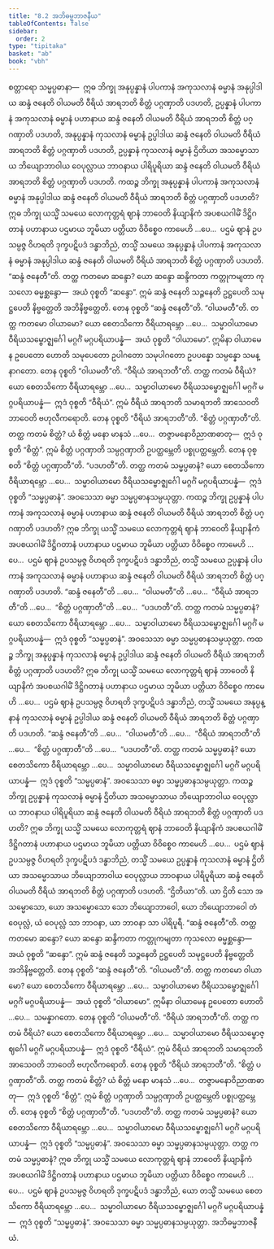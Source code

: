 ```yaml
---
title: "8.2 အဘိဓမ္မဘာဇနီယ"
tableOfContents: false
sidebar:
  order: 2
type: "tipitaka"
basket: "ab"
book: "vbh"
---
```



<DynamicBreadcrumb />

<Division number="408" book="vbh">

<Paragraph number="1409" book="vbh">
စတ္တာရော သမ္မပ္ပဓာနာ—  ဣဓ ဘိက္ခု အနုပ္ပန္နာနံ ပါပကာနံ အကုသလာနံ ဓမ္မာနံ အနုပ္ပါဒါယ ဆန္ဒံ ဇနေတိ ဝါယမတိ ဝီရိယံ အာရဘတိ စိတ္တံ ပဂ္ဂဏှာတိ ပဒဟတိ, ဥပ္ပန္နာနံ ပါပကာနံ အကုသလာနံ ဓမ္မာနံ ပဟာနာယ ဆန္ဒံ ဇနေတိ ဝါယမတိ ဝီရိယံ အာရဘတိ စိတ္တံ ပဂ္ဂဏှာတိ ပဒဟတိ, အနုပ္ပန္နာနံ ကုသလာနံ ဓမ္မာနံ ဥပ္ပါဒါယ ဆန္ဒံ ဇနေတိ ဝါယမတိ ဝီရိယံ အာရဘတိ စိတ္တံ ပဂ္ဂဏှာတိ ပဒဟတိ, ဥပ္ပန္နာနံ ကုသလာနံ ဓမ္မာနံ ဌိတိယာ အသမ္မောသာယ ဘိယျောဘာဝါယ ဝေပုလ္လာယ ဘာဝနာယ ပါရိပူရိယာ ဆန္ဒံ ဇနေတိ ဝါယမတိ ဝီရိယံ အာရဘတိ စိတ္တံ ပဂ္ဂဏှာတိ ပဒဟတိ.
</Paragraph>

</Division>
<Division number="409" book="vbh">

<Paragraph number="1410" book="vbh">
ကထဉ္စ ဘိက္ခု အနုပ္ပန္နာနံ ပါပကာနံ အကုသလာနံ ဓမ္မာနံ အနုပ္ပါဒါယ ဆန္ဒံ ဇနေတိ ဝါယမတိ ဝီရိယံ အာရဘတိ စိတ္တံ ပဂ္ဂဏှာတိ ပဒဟတိ? ဣဓ ဘိက္ခု ယသ္မိံ သမယေ လောကုတ္တရံ ဈာနံ ဘာဝေတိ နိယျာနိကံ အပစယဂါမိံ ဒိဋ္ဌိဂတာနံ ပဟာနာယ ပဌမာယ ဘူမိယာ ပတ္တိယာ ဝိဝိစ္စေဝ ကာမေဟိ …ပေ…  ပဌမံ ဈာနံ ဥပသမ္ပဇ္ဇ ဝိဟရတိ ဒုက္ခပဋိပဒံ ဒန္ဓာဘိညံ, တသ္မိံ သမယေ အနုပ္ပန္နာနံ ပါပကာနံ အကုသလာနံ ဓမ္မာနံ အနုပ္ပါဒါယ ဆန္ဒံ ဇနေတိ ဝါယမတိ ဝီရိယံ အာရဘတိ စိတ္တံ ပဂ္ဂဏှာတိ ပဒဟတိ.
</Paragraph>

</Division>
<Division number="410" book="vbh">

<Paragraph number="1411" book="vbh">
“ဆန္ဒံ ဇနေတီ”တိ. တတ္ထ ကတမော ဆန္ဒော? ယော ဆန္ဒော ဆန္ဒိကတာ ကတ္တုကမျတာ ကုသလော ဓမ္မစ္ဆန္ဒော—  အယံ ဝုစ္စတိ “ဆန္ဒော”. ဣမံ ဆန္ဒံ ဇနေတိ သဉ္ဇနေတိ ဥဋ္ဌပေတိ သမုဋ္ဌပေတိ နိဗ္ဗတ္တေတိ အဘိနိဗ္ဗတ္တေတိ. တေန ဝုစ္စတိ “ဆန္ဒံ ဇနေတီ”တိ.
</Paragraph>

</Division>
<Division number="411" book="vbh">

<Paragraph number="1412" book="vbh">
“ဝါယမတီ”တိ. တတ္ထ ကတမော ဝါယာမော? ယော စေတသိကော ဝီရိယာရမ္ဘော …ပေ…  သမ္မာဝါယာမော ဝီရိယသမ္ဗောဇ္ဈင်္ဂေါ မဂ္ဂင်္ဂံ မဂ္ဂပရိယာပန္နံ—  အယံ ဝုစ္စတိ “ဝါယာမော”. ဣမိနာ ဝါယာမေန ဥပေတော ဟောတိ သမုပေတော ဥပါဂတော သမုပါဂတော ဥပပန္နော သမ္ပန္နော သမန္နာဂတော. တေန ဝုစ္စတိ “ဝါယမတီ”တိ.
</Paragraph>

</Division>
<Division number="412" book="vbh">

<Paragraph number="1413" book="vbh">
“ဝီရိယံ အာရဘတီ”တိ. တတ္ထ ကတမံ ဝီရိယံ? ယော စေတသိကော ဝီရိယာရမ္ဘော …ပေ…  သမ္မာဝါယာမော ဝီရိယသမ္ဗောဇ္ဈင်္ဂေါ မဂ္ဂင်္ဂံ မဂ္ဂပရိယာပန္နံ—  ဣဒံ ဝုစ္စတိ “ဝီရိယံ”. ဣမံ ဝီရိယံ အာရဘတိ သမာရဘတိ အာသေဝတိ ဘာဝေတိ ဗဟုလီကရောတိ. တေန ဝုစ္စတိ “ဝီရိယံ အာရဘတီ”တိ.
</Paragraph>

</Division>
<Division number="413" book="vbh">

<Paragraph number="1414" book="vbh">
“စိတ္တံ ပဂ္ဂဏှာတီ”တိ. တတ္ထ ကတမံ စိတ္တံ? ယံ စိတ္တံ မနော မာနသံ …ပေ…  တဇ္ဇာမနောဝိညာဏဓာတု—  ဣဒံ ဝုစ္စတိ “စိတ္တံ”. ဣမံ စိတ္တံ ပဂ္ဂဏှာတိ သမ္ပဂ္ဂဏှာတိ ဥပတ္ထမ္ဘေတိ ပစ္စုပတ္ထမ္ဘေတိ. တေန ဝုစ္စတိ “စိတ္တံ ပဂ္ဂဏှာတီ”တိ.
</Paragraph>

</Division>
<Division number="414" book="vbh">

<Paragraph number="1415" book="vbh">
“ပဒဟတီ”တိ. တတ္ထ ကတမံ သမ္မပ္ပဓာနံ? ယော စေတသိကော ဝီရိယာရမ္ဘော …ပေ…  သမ္မာဝါယာမော ဝီရိယသမ္ဗောဇ္ဈင်္ဂေါ မဂ္ဂင်္ဂံ မဂ္ဂပရိယာပန္နံ—  ဣဒံ ဝုစ္စတိ “သမ္မပ္ပဓာနံ”. အဝသေသာ ဓမ္မာ သမ္မပ္ပဓာနသမ္ပယုတ္တာ.
</Paragraph>

</Division>
<Division number="415" book="vbh">

<Paragraph number="1416" book="vbh">
ကထဉ္စ ဘိက္ခု ဥပ္ပန္နာနံ ပါပကာနံ အကုသလာနံ ဓမ္မာနံ ပဟာနာယ ဆန္ဒံ ဇနေတိ ဝါယမတိ ဝီရိယံ အာရဘတိ စိတ္တံ ပဂ္ဂဏှာတိ ပဒဟတိ? ဣဓ ဘိက္ခု ယသ္မိံ သမယေ လောကုတ္တရံ ဈာနံ ဘာဝေတိ နိယျာနိကံ အပစယဂါမိံ ဒိဋ္ဌိဂတာနံ ပဟာနာယ ပဌမာယ ဘူမိယာ ပတ္တိယာ ဝိဝိစ္စေဝ ကာမေဟိ …ပေ…  ပဌမံ ဈာနံ ဥပသမ္ပဇ္ဇ ဝိဟရတိ ဒုက္ခပဋိပဒံ ဒန္ဓာဘိညံ, တသ္မိံ သမယေ ဥပ္ပန္နာနံ ပါပကာနံ အကုသလာနံ ဓမ္မာနံ ပဟာနာယ ဆန္ဒံ ဇနေတိ ဝါယမတိ ဝီရိယံ အာရဘတိ စိတ္တံ ပဂ္ဂဏှာတိ ပဒဟတိ.
</Paragraph>

</Division>
<Division number="416" book="vbh">

<Paragraph number="1417" book="vbh">
“ဆန္ဒံ ဇနေတီ”တိ …ပေ…  “ဝါယမတီ”တိ …ပေ…  “ဝီရိယံ အာရဘတီ”တိ …ပေ…  “စိတ္တံ ပဂ္ဂဏှာတီ”တိ …ပေ…  “ပဒဟတီ”တိ. တတ္ထ ကတမံ သမ္မပ္ပဓာနံ? ယော စေတသိကော ဝီရိယာရမ္ဘော …ပေ…  သမ္မာဝါယာမော ဝီရိယသမ္ဗောဇ္ဈင်္ဂေါ မဂ္ဂင်္ဂံ မဂ္ဂပရိယာပန္နံ—  ဣဒံ ဝုစ္စတိ “သမ္မပ္ပဓာနံ”. အဝသေသာ ဓမ္မာ သမ္မပ္ပဓာနသမ္ပယုတ္တာ.
</Paragraph>

</Division>
<Division number="417" book="vbh">

<Paragraph number="1418" book="vbh">
ကထဉ္စ ဘိက္ခု အနုပ္ပန္နာနံ ကုသလာနံ ဓမ္မာနံ ဥပ္ပါဒါယ ဆန္ဒံ ဇနေတိ ဝါယမတိ ဝီရိယံ အာရဘတိ စိတ္တံ ပဂ္ဂဏှာတိ ပဒဟတိ? ဣဓ ဘိက္ခု ယသ္မိံ သမယေ လောကုတ္တရံ ဈာနံ ဘာဝေတိ နိယျာနိကံ အပစယဂါမိံ ဒိဋ္ဌိဂတာနံ ပဟာနာယ ပဌမာယ ဘူမိယာ ပတ္တိယာ ဝိဝိစ္စေဝ ကာမေဟိ …ပေ…  ပဌမံ ဈာနံ ဥပသမ္ပဇ္ဇ ဝိဟရတိ ဒုက္ခပဋိပဒံ ဒန္ဓာဘိညံ, တသ္မိံ သမယေ အနုပ္ပန္နာနံ ကုသလာနံ ဓမ္မာနံ ဥပ္ပါဒါယ ဆန္ဒံ ဇနေတိ ဝါယမတိ ဝီရိယံ အာရဘတိ စိတ္တံ ပဂ္ဂဏှာတိ ပဒဟတိ.
</Paragraph>

</Division>
<Division number="418" book="vbh">

<Paragraph number="1419" book="vbh">
“ဆန္ဒံ ဇနေတီ”တိ …ပေ…  “ဝါယမတီ”တိ …ပေ…  “ဝီရိယံ အာရဘတီ”တိ …ပေ…  “စိတ္တံ ပဂ္ဂဏှာတီ”တိ …ပေ…  “ပဒဟတီ”တိ. တတ္ထ ကတမံ သမ္မပ္ပဓာနံ? ယော စေတသိကော ဝီရိယာရမ္ဘော …ပေ…  သမ္မာဝါယာမော ဝီရိယသမ္ဗောဇ္ဈင်္ဂေါ မဂ္ဂင်္ဂံ မဂ္ဂပရိယာပန္နံ—  ဣဒံ ဝုစ္စတိ “သမ္မပ္ပဓာနံ”. အဝသေသာ ဓမ္မာ သမ္မပ္ပဓာနသမ္ပယုတ္တာ.
</Paragraph>

</Division>
<Division number="419" book="vbh">

<Paragraph number="1420" book="vbh">
ကထဉ္စ ဘိက္ခု ဥပ္ပန္နာနံ ကုသလာနံ ဓမ္မာနံ ဌိတိယာ အသမ္မောသာယ ဘိယျောဘာဝါယ ဝေပုလ္လာယ ဘာဝနာယ ပါရိပူရိယာ ဆန္ဒံ ဇနေတိ ဝါယမတိ ဝီရိယံ အာရဘတိ စိတ္တံ ပဂ္ဂဏှာတိ ပဒဟတိ? ဣဓ ဘိက္ခု ယသ္မိံ သမယေ လောကုတ္တရံ ဈာနံ ဘာဝေတိ နိယျာနိကံ အပစယဂါမိံ ဒိဋ္ဌိဂတာနံ ပဟာနာယ ပဌမာယ ဘူမိယာ ပတ္တိယာ ဝိဝိစ္စေဝ ကာမေဟိ …ပေ…  ပဌမံ ဈာနံ ဥပသမ္ပဇ္ဇ ဝိဟရတိ ဒုက္ခပဋိပဒံ ဒန္ဓာဘိညံ, တသ္မိံ သမယေ ဥပ္ပန္နာနံ ကုသလာနံ ဓမ္မာနံ ဌိတိယာ အသမ္မောသာယ ဘိယျောဘာဝါယ ဝေပုလ္လာယ ဘာဝနာယ ပါရိပူရိယာ ဆန္ဒံ ဇနေတိ ဝါယမတိ ဝီရိယံ အာရဘတိ စိတ္တံ ပဂ္ဂဏှာတိ ပဒဟတိ.
</Paragraph>

</Division>
<Division number="420" book="vbh">

<Paragraph number="1421" book="vbh">
“ဌိတိယာ”တိ. ယာ ဌိတိ သော အသမ္မောသော, ယော အသမ္မောသော သော ဘိယျောဘာဝေါ, ယော ဘိယျောဘာဝေါ တံ ဝေပုလ္လံ, ယံ ဝေပုလ္လံ သာ ဘာဝနာ, ယာ ဘာဝနာ သာ ပါရိပူရီ.
</Paragraph>

</Division>
<Division number="421" book="vbh">

<Paragraph number="1422" book="vbh">
“ဆန္ဒံ ဇနေတီ”တိ. တတ္ထ ကတမော ဆန္ဒော? ယော ဆန္ဒော ဆန္ဒိကတာ ကတ္တုကမျတာ ကုသလော ဓမ္မစ္ဆန္ဒော—  အယံ ဝုစ္စတိ “ဆန္ဒော”. ဣမံ ဆန္ဒံ ဇနေတိ သဉ္ဇနေတိ ဥဋ္ဌပေတိ သမုဋ္ဌပေတိ နိဗ္ဗတ္တေတိ အဘိနိဗ္ဗတ္တေတိ. တေန ဝုစ္စတိ “ဆန္ဒံ ဇနေတီ”တိ.
</Paragraph>

</Division>
<Division number="422" book="vbh">

<Paragraph number="1423" book="vbh">
“ဝါယမတီ”တိ. တတ္ထ ကတမော ဝါယာမော? ယော စေတသိကော ဝီရိယာရမ္ဘော …ပေ…  သမ္မာဝါယာမော ဝီရိယသမ္ဗောဇ္ဈင်္ဂေါ မဂ္ဂင်္ဂံ မဂ္ဂပရိယာပန္နံ—  အယံ ဝုစ္စတိ “ဝါယာမော”. ဣမိနာ ဝါယာမေန ဥပေတော ဟောတိ …ပေ…  သမန္နာဂတော. တေန ဝုစ္စတိ “ဝါယမတီ”တိ.
</Paragraph>

</Division>
<Division number="423" book="vbh">

<Paragraph number="1424" book="vbh">
“ဝီရိယံ အာရဘတီ”တိ. တတ္ထ ကတမံ ဝီရိယံ? ယော စေတသိကော ဝီရိယာရမ္ဘော …ပေ…  သမ္မာဝါယာမော ဝီရိယသမ္ဗောဇ္ဈင်္ဂေါ မဂ္ဂင်္ဂံ မဂ္ဂပရိယာပန္နံ—  ဣဒံ ဝုစ္စတိ “ဝီရိယံ”. ဣမံ ဝီရိယံ အာရဘတိ သမာရဘတိ အာသေဝတိ ဘာဝေတိ ဗဟုလီကရောတိ. တေန ဝုစ္စတိ “ဝီရိယံ အာရဘတီ”တိ.
</Paragraph>

</Division>
<Division number="424" book="vbh">

<Paragraph number="1425" book="vbh">
“စိတ္တံ ပဂ္ဂဏှာတီ”တိ. တတ္ထ ကတမံ စိတ္တံ? ယံ စိတ္တံ မနော မာနသံ …ပေ…  တဇ္ဇာမနောဝိညာဏဓာတု—  ဣဒံ ဝုစ္စတိ “စိတ္တံ”. ဣမံ စိတ္တံ ပဂ္ဂဏှာတိ သမ္ပဂ္ဂဏှာတိ ဥပတ္ထမ္ဘေတိ ပစ္စုပတ္ထမ္ဘေတိ. တေန ဝုစ္စတိ “စိတ္တံ ပဂ္ဂဏှာတီ”တိ.
</Paragraph>

</Division>
<Division number="425" book="vbh">

<Paragraph number="1426" book="vbh">
“ပဒဟတီ”တိ. တတ္ထ ကတမံ သမ္မပ္ပဓာနံ? ယော စေတသိကော ဝီရိယာရမ္ဘော …ပေ…  သမ္မာဝါယာမော ဝီရိယသမ္ဗောဇ္ဈင်္ဂေါ မဂ္ဂင်္ဂံ မဂ္ဂပရိယာပန္နံ—  ဣဒံ ဝုစ္စတိ “သမ္မပ္ပဓာနံ”. အဝသေသာ ဓမ္မာ သမ္မပ္ပဓာနသမ္ပယုတ္တာ.
</Paragraph>

</Division>
<Division number="426" book="vbh">

<Paragraph number="1427" book="vbh">
တတ္ထ ကတမံ သမ္မပ္ပဓာနံ? ဣဓ ဘိက္ခု ယသ္မိံ သမယေ လောကုတ္တရံ ဈာနံ ဘာဝေတိ နိယျာနိကံ အပစယဂါမိံ ဒိဋ္ဌိဂတာနံ ပဟာနာယ ပဌမာယ ဘူမိယာ ပတ္တိယာ ဝိဝိစ္စေဝ ကာမေဟိ …ပေ…  ပဌမံ ဈာနံ ဥပသမ္ပဇ္ဇ ဝိဟရတိ ဒုက္ခပဋိပဒံ ဒန္ဓာဘိညံ, ယော တသ္မိံ သမယေ စေတသိကော ဝီရိယာရမ္ဘော …ပေ…  သမ္မာဝါယာမော ဝီရိယသမ္ဗောဇ္ဈင်္ဂေါ မဂ္ဂင်္ဂံ မဂ္ဂပရိယာပန္နံ—  ဣဒံ ဝုစ္စတိ “သမ္မပ္ပဓာနံ”. အဝသေသာ ဓမ္မာ သမ္မပ္ပဓာနသမ္ပယုတ္တာ.

</Paragraph>
</Division>

<Paragraph number="1428" type="center" book="vbh">
အဘိဓမ္မဘာဇနီယံ.
</Paragraph>